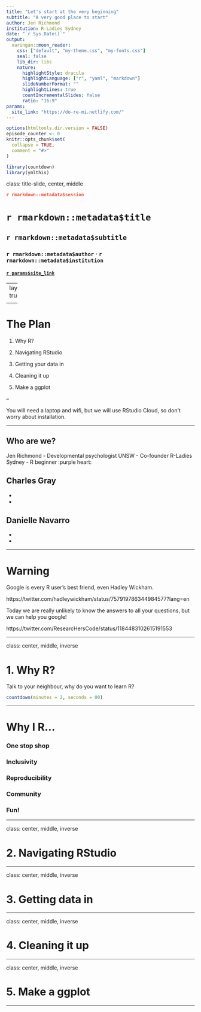 ```yaml
---
title: "Let's start at the very beginning"
subtitle: "A very good place to start"
author: Jen Richmond
institution: R-Ladies Sydney
date: "`r Sys.Date()`"
output:
  xaringan::moon_reader:
    css: ["default", "my-theme.css", "my-fonts.css"]
    seal: false 
    lib_dir: libs
    nature:
      highlightStyle: dracula
      highlightLanguage: ["r", "yaml", "markdown"]
      slideNumberFormat: "" 
      highlightLines: true
      countIncrementalSlides: false
      ratio: "16:9"
params:
  site_link: "https://do-re-mi.netlify.com/"
---
```


```r
options(htmltools.dir.version = FALSE)
episode_counter <- 0
knitr::opts_chunk$set(
  collapse = TRUE,   
  comment = "#>"
)
```

```r
library(countdown)
library(ymlthis)
```


class: title-slide, center, middle

<span class="fa-stack fa-4x">
  <i class="fa fa-circle fa-stack-2x" style="color: #ffffffcc;"></i>
  <strong class="fa-stack-1x" style="color:#e7553c;">`r rmarkdown::metadata$session`</strong>
</span> 

# `r rmarkdown::metadata$title`

## `r rmarkdown::metadata$subtitle`

### `r rmarkdown::metadata$author` &#183; `r rmarkdown::metadata$institution`

#### [`r params$site_link`](`r params$site_link`)

---
layout: true

<div class="my-footer"><span>`r params$site_link`</span></div>

---

# The Plan

1. Why R?

2. Navigating RStudio

3. Getting your data in

4. Cleaning it up

5. Make a ggplot


--


You will need a laptop and wifi, but we will use RStudio Cloud, so don't worry about installation.

---

## Who are we?

Jen Richmond
- Developmental psychologist UNSW
- Co-founder R-Ladies Sydney
- R beginner :purple heart: 

Charles Gray
- 
- 
- 

Danielle Navarro
- 
- 
- 

---

# Warning

Google is every R user's best friend, even Hadley Wickham. 

https://twitter.com/hadleywickham/status/757919786344984577?lang=en

Today we are really unlikely to know the answers to all your questions, but we can help you google!

https://twitter.com/ResearcHersCode/status/1184483102615191553

---

class: center, middle, inverse
 
# 1. Why R?

Talk to your neighbour, why do you want to learn R?

```r
countdown(minutes = 2, seconds = 00)
```
 
---
  
# Why I R...


### One stop shop 


### Inclusivity 


### Reproducibility


### Community


### Fun!  
 
---

class: center, middle, inverse

# 2.  Navigating RStudio

---

class: center, middle, inverse

# 3. Getting data in

---

class: center, middle, inverse

# 4. Cleaning it up

---

class: center, middle, inverse

# 5. Make a ggplot

---



